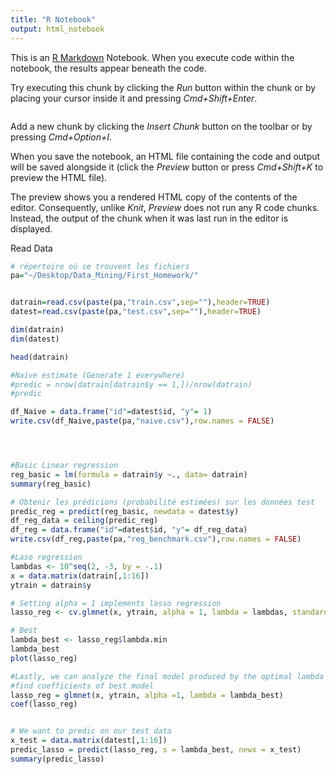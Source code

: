 ```yaml
---
title: "R Notebook"
output: html_notebook
---
```


This is an [R Markdown](http://rmarkdown.rstudio.com) Notebook. When you execute code within the notebook, the results appear beneath the code. 

Try executing this chunk by clicking the *Run* button within the chunk or by placing your cursor inside it and pressing *Cmd+Shift+Enter*. 

```r


```

Add a new chunk by clicking the *Insert Chunk* button on the toolbar or by pressing *Cmd+Option+I*.

When you save the notebook, an HTML file containing the code and output will be saved alongside it (click the *Preview* button or press *Cmd+Shift+K* to preview the HTML file). 

The preview shows you a rendered HTML copy of the contents of the editor. Consequently, unlike *Knit*, *Preview* does not run any R code chunks. Instead, the output of the chunk when it was last run in the editor is displayed.



Read Data
```r
# répertoire où se trouvent les fichiers
pa="~/Desktop/Data_Mining/First_Homework/"


datrain=read.csv(paste(pa,"train.csv",sep=""),header=TRUE)
datest=read.csv(paste(pa,"test.csv",sep=""),header=TRUE)

dim(datrain)
dim(datest)

head(datrain)

```



```r
#Naive estimate (Generate 1 everywhere)
#predic = nrow(datrain[datrain$y == 1,])/nrow(datrain)
#predic

df_Naive = data.frame("id"=datest$id, "y"= 1)
write.csv(df_Naive,paste(pa,"naive.csv"),row.names = FALSE)




```


```r

```



```r
#Basic Linear regression
reg_basic = lm(formula = datrain$y ~., data= datrain)
summary(reg_basic)

# Obtenir les prédicions (probabilité estimées) sur les données test
predic_reg = predict(reg_basic, newdata = datest$y)
df_reg_data = ceiling(predic_reg)
df_reg = data.frame("id"=datest$id, "y"= df_reg_data)
write.csv(df_reg,paste(pa,"reg_benchmark.csv"),row.names = FALSE)
```



```r
#Laso regression
lambdas <- 10^seq(2, -3, by = -.1)
x = data.matrix(datrain[,1:16])
ytrain = datrain$y

# Setting alpha = 1 implements lasso regression
lasso_reg <- cv.glmnet(x, ytrain, alpha = 1, lambda = lambdas, standardize = TRUE, nfolds = 5)

# Best 
lambda_best <- lasso_reg$lambda.min 
lambda_best
plot(lasso_reg)

```


```r
#Lastly, we can analyze the final model produced by the optimal lambda value
#find coefficients of best model
lasso_reg = glmnet(x, ytrain, alpha =1, lambda = lambda_best)
coef(lasso_reg)


# We want to predic on our test data
x_test = data.matrix(datest[,1:16])
predic_lasso = predict(lasso_reg, s = lambda_best, newx = x_test)
summary(predic_lasso)
```

